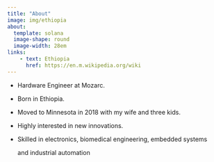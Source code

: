 ```yaml
---
title: "About"
image: img/ethiopia
about:
  template: solana
  image-shape: round
  image-width: 28em
links: 
    - text: Ethiopia
      href: https://en.m.wikipedia.org/wiki
---
```


- Hardware Engineer at Mozarc.

- Born in Ethiopia. 

- Moved to Minnesota in 2018 with my wife and three kids.

- Highly interested in new innovations.

- Skilled in electronics, biomedical engineering, embedded systems 

   and industrial automation
